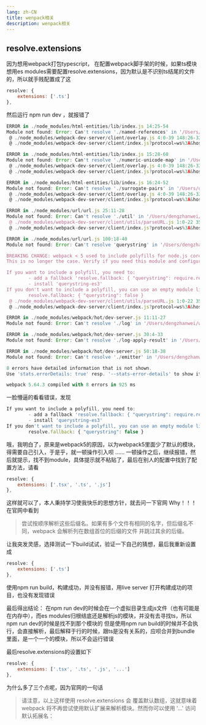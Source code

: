 ```yaml
---
lang: zh-CN
title: wenpack相关
description: wenpack相关
---
```


## resolve.extensions

因为想用webpack打包typescript， 在配置webpack脚手架的时候，如果ts模块想用es modules需要配置resolve.extensions，因为默认是不识别ts结尾的文件的，所以就手贱配置成了这
```js
resolve: {
    extensions: ['.ts']
},
```
然后运行 npm run dev ，就报错了
```js
ERROR in ./node_modules/html-entities/lib/index.js 14:25-54
Module not found: Error: Can't resolve './named-references' in '/Users/dengzhanwei/work/学习/base-cli-webpack/node_modules/html-entities/lib'
 @ ./node_modules/webpack-dev-server/client/overlay.js 4:0-39 148:26-32
 @ ./node_modules/webpack-dev-server/client/index.js?protocol=ws%3A&hostname=0.0.0.0&port=8081&pathname=%2Fws&logging=info&reconnect=10 6:0-57 77:6-10 115:6-10 124:6-10 142:27-40 158:6-10 165:28-41 181:6-10 191:6-10

ERROR in ./node_modules/html-entities/lib/index.js 15:28-60
Module not found: Error: Can't resolve './numeric-unicode-map' in '/Users/dengzhanwei/work/学习/base-cli-webpack/node_modules/html-entities/lib'
 @ ./node_modules/webpack-dev-server/client/overlay.js 4:0-39 148:26-32
 @ ./node_modules/webpack-dev-server/client/index.js?protocol=ws%3A&hostname=0.0.0.0&port=8081&pathname=%2Fws&logging=info&reconnect=10 6:0-57 77:6-10 115:6-10 124:6-10 142:27-40 158:6-10 165:28-41 181:6-10 191:6-10

ERROR in ./node_modules/html-entities/lib/index.js 16:24-52
Module not found: Error: Can't resolve './surrogate-pairs' in '/Users/dengzhanwei/work/学习/base-cli-webpack/node_modules/html-entities/lib'
 @ ./node_modules/webpack-dev-server/client/overlay.js 4:0-39 148:26-32
 @ ./node_modules/webpack-dev-server/client/index.js?protocol=ws%3A&hostname=0.0.0.0&port=8081&pathname=%2Fws&logging=info&reconnect=10 6:0-57 77:6-10 115:6-10 124:6-10 142:27-40 158:6-10 165:28-41 181:6-10 191:6-10

ERROR in ./node_modules/url/url.js 25:11-28
Module not found: Error: Can't resolve './util' in '/Users/dengzhanwei/work/学习/base-cli-webpack/node_modules/url'
 @ ./node_modules/webpack-dev-server/client/utils/parseURL.js 1:0-22 35:16-25
 @ ./node_modules/webpack-dev-server/client/index.js?protocol=ws%3A&hostname=0.0.0.0&port=8081&pathname=%2Fws&logging=info&reconnect=10 4:0-43 23:26-34

ERROR in ./node_modules/url/url.js 100:18-40
Module not found: Error: Can't resolve 'querystring' in '/Users/dengzhanwei/work/学习/base-cli-webpack/node_modules/url'

BREAKING CHANGE: webpack < 5 used to include polyfills for node.js core modules by default.
This is no longer the case. Verify if you need this module and configure a polyfill for it.

If you want to include a polyfill, you need to:
        - add a fallback 'resolve.fallback: { "querystring": require.resolve("querystring-es3") }'
        - install 'querystring-es3'
If you don't want to include a polyfill, you can use an empty module like this:
        resolve.fallback: { "querystring": false }
 @ ./node_modules/webpack-dev-server/client/utils/parseURL.js 1:0-22 35:16-25
 @ ./node_modules/webpack-dev-server/client/index.js?protocol=ws%3A&hostname=0.0.0.0&port=8081&pathname=%2Fws&logging=info&reconnect=10 4:0-43 23:26-34

ERROR in ./node_modules/webpack/hot/dev-server.js 11:11-27
Module not found: Error: Can't resolve './log' in '/Users/dengzhanwei/work/学习/base-cli-webpack/node_modules/webpack/hot'

ERROR in ./node_modules/webpack/hot/dev-server.js 30:4-33
Module not found: Error: Can't resolve './log-apply-result' in '/Users/dengzhanwei/work/学习/base-cli-webpack/node_modules/webpack/hot'

ERROR in ./node_modules/webpack/hot/dev-server.js 50:18-38
Module not found: Error: Can't resolve './emitter' in '/Users/dengzhanwei/work/学习/base-cli-webpack/node_modules/webpack/hot'

8 errors have detailed information that is not shown.
Use 'stats.errorDetails: true' resp. '--stats-error-details' to show it.

webpack 5.64.3 compiled with 8 errors in 925 ms
```
一脸懵逼的看看错误，发现
```js
If you want to include a polyfill, you need to:
        - add a fallback 'resolve.fallback: { "querystring": require.resolve("querystring-es3") }'
        - install 'querystring-es3'
If you don't want to include a polyfill, you can use an empty module like this:
        resolve.fallback: { "querystring": false }
```
哦，我明白了，原来是webpack5的原因，以为webpack5里面少了默认的模块，得需要自己引入，于是乎，就一顿操作引入呗
......
一顿操作之后，继续报错，然后就提示，找不到module，具体提示就不粘贴了，最后在别人的配置中找到了配置方法，请看
```js
resolve: {
    extensions: ['.tsx', '.ts', '.js']
},
```
这样就可以了，本人秉持学习使我快乐的思想方针，就去问一下官网 Why！！！
在官网中看到

> 尝试按顺序解析这些后缀名。如果有多个文件有相同的名字，但后缀名不同，webpack 会解析列在数组首位的后缀的文件 并跳过其余的后缀。

让我突发灵感，选择测试一下build试试，验证一下自己的猜想，最后我重新设置成
```js
resolve: {
    extensions: ['.ts']
},
```
使用npm run build，构建成功，并没有报错，用live server 打开构建成功的项目，也没有发现错误

最后得出结论：
在npm run dev的时候会在一个虚拟目录生成js文件（也有可能是在内存中），而es modules归根结底还是解析js的模块，并没有去寻找ts，所以npm run dev的时候是找不到那个模块的
但是使用npm run build的时候并不会执行，会直接解析，最后解释于行的时候，跟ts是没有关系的，应呗合并到bundle里面，是一个一个的模块，所以不会运行错误

最后resolve.extensions的设置如下
```js
resolve: {
    extensions: ['.tsx', '.ts', '.js', '...']
},
```
为什么多了三个点呢，因为官网的一句话

> 请注意，以上这样使用 resolve.extensions 会 覆盖默认数组，这就意味着 webpack 将不再尝试使用默认扩展来解析模块。然而你可以使用 '...' 访问默认拓展名：